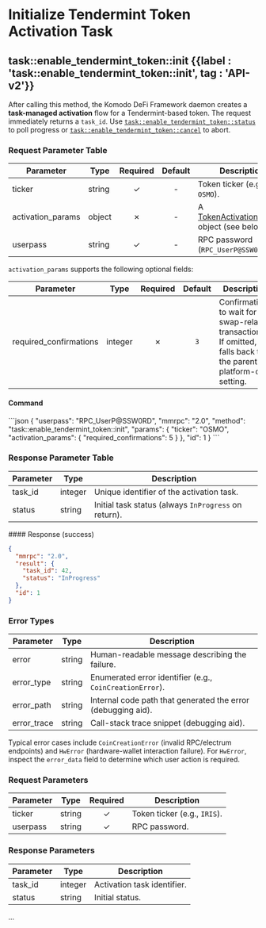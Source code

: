 
# Initialize Tendermint Token Activation Task

## task::enable\_tendermint\_token::init {{label : 'task::enable_tendermint_token::init', tag : 'API-v2'}}

After calling this method, the Komodo DeFi Framework daemon creates a **task-managed activation** flow for a Tendermint-based token. The request immediately returns a `task_id`. Use [`task::enable_tendermint_token::status`](/komodo-defi-framework/api/v20/coin_activation/task_managed/enable_tendermint_token/status/) to poll progress or [`task::enable_tendermint_token::cancel`](/komodo-defi-framework/api/v20/coin_activation/task_managed/enable_tendermint_token/cancel/) to abort.

### Request Parameter Table

| Parameter          | Type   | Required | Default | Description                                                                                                                     |
| ------------------ | ------ | :------: | :-----: | ------------------------------------------------------------------------------------------------------------------------------- |
| ticker             | string |     ✓    |    -    | Token ticker (e.g., `OSMO`).                                                                                                    |
| activation\_params | object |     ✗    |    -    | A [TokenActivationParams](/komodo-defi-framework/api/common_structures/activation/#token-activation-params) object (see below). |
| userpass           | string |     ✓    |    -    | RPC password (`RPC_UserP@SSW0RD`).                                                                                              |

`activation_params` supports the following optional fields:

| Parameter               | Type    | Required | Default | Description                                                                                                      |
| ----------------------- | ------- | :------: | :-----: | ---------------------------------------------------------------------------------------------------------------- |
| required\_confirmations | integer |     ✗    |   `3`   | Confirmations to wait for swap-related transactions. If omitted, falls back to the parent platform-coin setting. |

#### Command

<CodeGroup title="Tendermint Token Activation (init)" tag="POST" label="task::enable_tendermint_token::init" mm2MethodDecorate="true">
  ```json
  {
    "userpass": "RPC_UserP@SSW0RD",
    "mmrpc": "2.0",
    "method": "task::enable_tendermint_token::init",
    "params": {
      "ticker": "OSMO",
      "activation_params": {
        "required_confirmations": 5
      }
    },
    "id": 1
  }
  ```
</CodeGroup>

### Response Parameter Table

| Parameter | Type    | Description                                          |
| --------- | ------- | ---------------------------------------------------- |
| task\_id  | integer | Unique identifier of the activation task.            |
| status    | string  | Initial task status (always `InProgress` on return). |

<CollapsibleSection expandedText="Hide Response" collapsedText="Show Response">
  #### Response (success)

  ```json
  {
    "mmrpc": "2.0",
    "result": {
      "task_id": 42,
      "status": "InProgress"
    },
    "id": 1
  }
  ```
</CollapsibleSection>

### Error Types

| Parameter    | Type   | Description                                                  |
| ------------ | ------ | ------------------------------------------------------------ |
| error        | string | Human-readable message describing the failure.               |
| error\_type  | string | Enumerated error identifier (e.g., `CoinCreationError`).     |
| error\_path  | string | Internal code path that generated the error (debugging aid). |
| error\_trace | string | Call-stack trace snippet (debugging aid).                    |

Typical error cases include `CoinCreationError` (invalid RPC/electrum endpoints) and `HwError` (hardware-wallet interaction failure). For `HwError`, inspect the `error_data` field to determine which user action is required.

### Request Parameters

| Parameter | Type   | Required | Description                  |
| --------- | ------ | :------: | ---------------------------- |
| ticker    | string |     ✓    | Token ticker (e.g., `IRIS`). |
| userpass  | string |     ✓    | RPC password.                |

### Response Parameters

| Parameter | Type    | Description                 |
| --------- | ------- | --------------------------- |
| task\_id  | integer | Activation task identifier. |
| status    | string  | Initial status.             |

...
